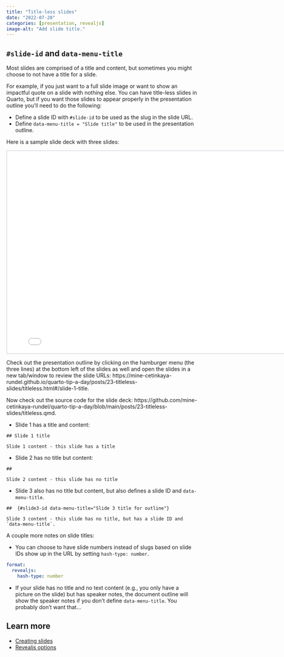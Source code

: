 ```yaml
---
title: "Title-less slides"
date: "2022-07-20"
categories: [presentation, revealjs]
image-alt: "Add slide title."
---
```


## `#slide-id` and `data-menu-title`

Most slides are comprised of a title and content, but sometimes you might choose to not have a title for a slide. 

For example, if you just want to a full slide image or want to show an impactful quote on a slide with nothing else. You can have title-less slides in Quarto, but if you want those slides to appear properly in the presentation outline you'll need to do the following:

- Define a slide ID with `#slide-id` to be used as the slug in the slide URL.
- Define `data-menu-title = "Slide title"` to be used in the presentation outline.

Here is a sample slide deck with three slides:

```{=html}
<iframe width="800px" height="533px" style="border:2px solid #dee2e6;" src="titleless.html"></iframe>
```

Check out the presentation outline by clicking on the hamburger menu (the three lines) at the bottom left of the slides as well and open the slides in a new tab/window to review the slide URLs: https://mine-cetinkaya-rundel.github.io/quarto-tip-a-day/posts/23-titleless-slides/titleless.html#/slide-1-title.

Now check out the source code for the slide deck: https://github.com/mine-cetinkaya-rundel/quarto-tip-a-day/blob/main/posts/23-titleless-slides/titleless.qmd.

- Slide 1 has a title and content:

```` 
## Slide 1 title

Slide 1 content - this slide has a title
````

- Slide 2 has no title but content:

````
## 

Slide 2 content - this slide has no title
````

- Slide 3 also has no title but content, but also defines a slide ID and `data-menu-title`.

````
##  {#slide3-id data-menu-title="Slide 3 title for outline"}

Slide 3 content - this slide has no title, but has a slide ID and `data-menu-title`.
````



A couple more notes on slide titles:

-  You can choose to have slide numbers instead of slugs based on slide IDs show up in the URL by setting `hash-type: number`.

``` yaml
format:
  revealjs:
    hash-type: number
```

- If your slide has no title and no text content (e.g., you only have a picture on the slide) but has speaker notes, the document outline will show the speaker notes if you don't define `data-menu-title`. You probably don't want that...

## Learn more

- [Creating slides](https://quarto.org/docs/presentations/powerpoint.html#creating-slides)
- [Revealjs options](https://quarto.org/docs/reference/formats/presentations/revealjs.html)
